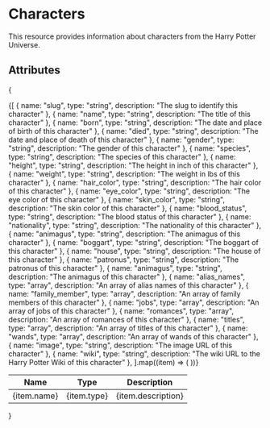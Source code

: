# Characters

This resource provides information about characters from the Harry Potter Universe.

## Attributes

{

<table>
  <thead>
    <tr>
      <th>Name</th>
      <th>Type</th>
      <th>Description</th>
    </tr>
  </thead>
  <tbody>
    {[
      { name: "slug", type: "string", description: "The slug to identify this character" },
      { name: "name", type: "string", description: "The title of this character" },
      { name: "born", type: "string", description: "The date and place of birth of this character" },
      { name: "died", type: "string", description: "The date and place of death of this character" },
      { name: "gender", type: "string", description: "The gender of this character" },
      { name: "species", type: "string", description: "The species of this character" },
      { name: "height", type: "string", description: "The height in inch of this character" },
      { name: "weight", type: "string", description: "The weight in lbs of this character" },
      { name: "hair_color", type: "string", description: "The hair color of this character" },
      { name: "eye_color", type: "string", description: "The eye color of this character" },
      { name: "skin_color", type: "string", description: "The skin color of this character" },
      { name: "blood_status", type: "string", description: "The blood status of this character" },
      { name: "nationality", type: "string", description: "The nationality of this character" },
      { name: "animagus", type: "string", description: "The animagus of this character" },
      { name: "boggart", type: "string", description: "The boggart of this character" },
      { name: "house", type: "string", description: "The house of this character" },
      { name: "patronus", type: "string", description: "The patronus of this character" },
      { name: "animagus", type: "string", description: "The animagus of this character" },
      { name: "alias_names", type: "array", description: "An array of alias names of this character" },
      { name: "family_member", type: "array", description: "An array of family members of this character" },
      { name: "jobs", type: "array", description: "An array of jobs of this character" },
      { name: "romances", type: "array", description: "An array of romances of this character" },
      { name: "titles", type: "array", description: "An array of titles of this character" },
      { name: "wands", type: "array", description: "An array of wands of this character" },
      { name: "image", type: "string", description: "The image URL of this character" },
      { name: "wiki", type: "string", description: "The wiki URL to the Harry Potter Wiki of this character" },
    ].map((item) => (
      <tr key={item.name}>
        <td>{item.name}</td>
        <td>{item.type}</td>
        <td>{item.description}</td>
      </tr>
    ))}

  </tbody>
</table>
}

